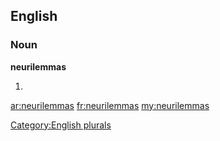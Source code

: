 ==English==

===Noun===
'''neurilemmas'''

# {{plural of|[[neurilemma]]}}

[[Category:English plurals]]

[[ar:neurilemmas]]
[[fr:neurilemmas]]
[[my:neurilemmas]]